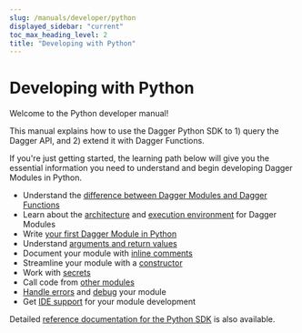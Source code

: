 ```yaml
---
slug: /manuals/developer/python
displayed_sidebar: "current"
toc_max_heading_level: 2
title: "Developing with Python"
---
```


# Developing with Python

Welcome to the Python developer manual!

This manual explains how to use the Dagger Python SDK to 1) query the Dagger API, and 2) extend it with Dagger Functions.

If you're just getting started, the learning path below will give you the essential information you need to understand and begin developing Dagger Modules in Python.

- Understand the [difference between Dagger Modules and Dagger Functions](../overview/382910-modules-vs-functions.mdx)
- Learn about the [architecture](../overview/482011-architecture.mdx) and [execution environment](../overview/942201-execution-environment.mdx) for Dagger Modules
- Write [your first Dagger Module in Python](./419481-first-module.mdx)
- Understand [arguments and return values](./753720-functions.mdx)
- Document your module with [inline comments](./640201-documentation.mdx)
- Streamline your module with a [constructor](./428321-constructor.mdx)
- Work with [secrets](../secrets.mdx)
- Call code from [other modules](../dependencies.mdx)
- [Handle errors](../error-handling.mdx) and [debug](./924959-debugging.mdx) your module
- Get [IDE support](./742020-ide-integration.mdx) for your module development

Detailed [reference documentation for the Python SDK](https://dagger-io.readthedocs.org/) is also available.

